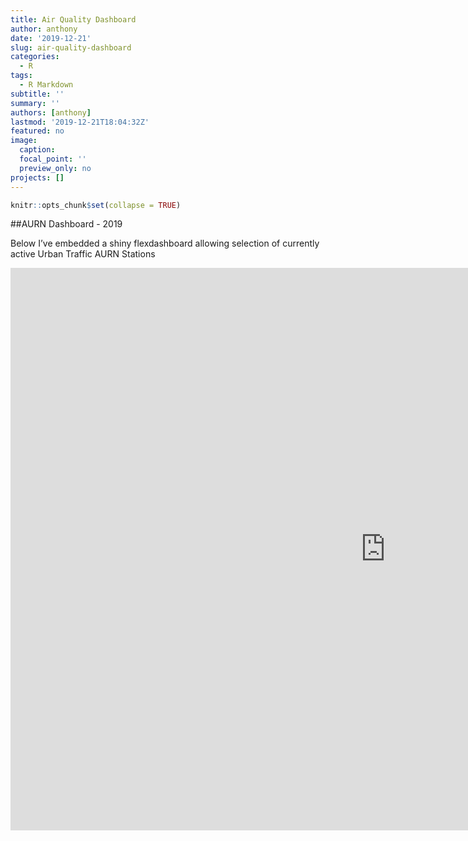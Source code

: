 ```yaml
---
title: Air Quality Dashboard
author: anthony
date: '2019-12-21'
slug: air-quality-dashboard
categories:
  - R
tags:
  - R Markdown
subtitle: ''
summary: ''
authors: [anthony]
lastmod: '2019-12-21T18:04:32Z'
featured: no
image:
  caption:
  focal_point: ''
  preview_only: no
projects: []
---
```


```r
knitr::opts_chunk$set(collapse = TRUE)
```

##AURN Dashboard - 2019

Below I've embedded a shiny flexdashboard allowing selection of currently active Urban Traffic AURN Stations

<iframe width="1200" height="900" scrolling="yes" frameborder="no"  src="https://user-test.shinyapps.io/aq-dashboard/"> </iframe>

